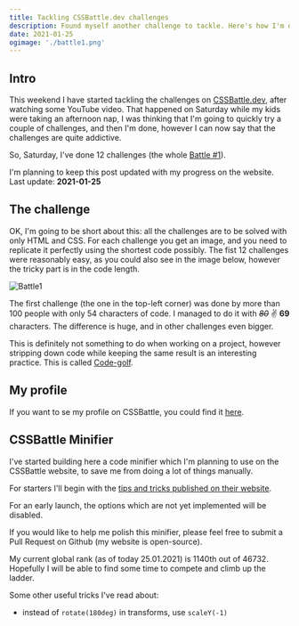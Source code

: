 ```yaml
---
title: Tackling CSSBattle.dev challenges
description: Found myself another challenge to tackle. Here's how I'm doing (Updating post!)
date: 2021-01-25
ogimage: './battle1.png'
---
```


## Intro

This weekend I have started tackling the challenges on [CSSBattle.dev](https://cssbattle.dev), after watching some YouTube video. That happened on Saturday while my kids were taking an afternoon nap, I was thinking that I'm going to quickly try a couple of challenges, and then I'm done, however I can now say that the challenges are quite addictive.

So, Saturday, I've done 12 challenges (the whole [Battle #1](https://cssbattle.dev/battle/1)).

<Callout>
    I'm planning to keep this post updated with my progress on the website. Last update: <b>2021-01-25</b>
</Callout>

## The challenge

OK, I'm going to be short about this: all the challenges are to be solved with only HTML and CSS. For each challenge you get an image, and you need to replicate it perfectly using the shortest code possibly.
The fist 12 challenges were reasonably easy, as you could also see in the image below, however the tricky part is in the code length.

![Battle1](battle1.png)

The first challenge (the one in the top-left corner) was done by more than 100 people with only 54 characters of code. I managed to do it with _~~80~~_ ✌️ **69** characters.
The difference is huge, and in other challenges even bigger.

This is definitely not something to do when working on a project, however stripping down code while keeping the same result is an interesting practice. This is called [Code-golf](https://en.wikipedia.org/wiki/Code_golf).

## My profile

If you want to se my profile on CSSBattle, you could find it [here](https://cssbattle.dev/player/angelin).

## CSSBattle Minifier

I've started building here a code minifier which I'm planning to use on the CSSBattle website, to save me from doing a lot of things manually.

For starters I'll begin with the [tips and tricks published on their website](https://cssbattle.dev/tips).

<Callout>

For an early launch, the options which are not yet implemented will be disabled.

If you would like to help me polish this minifier, please feel free to submit a Pull Request on Github (my website is open-source).

</Callout>


<Minifier />

My current global rank (as of today 25.01.2021) is 1140th out of 46732. Hopefully I will be able to find some time to compete and climb up the ladder.

Some other useful tricks I've read about:

-   instead of `rotate(180deg)` in transforms, use `scaleY(-1)`
